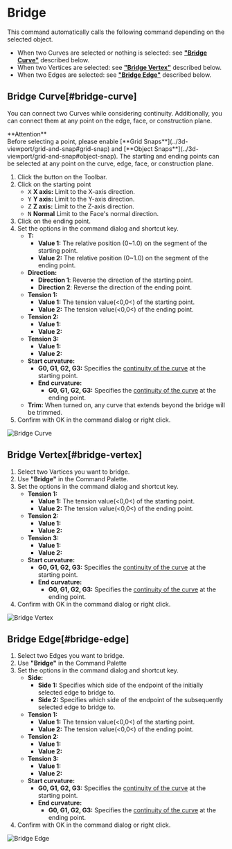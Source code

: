 
# Bridge

<Reference shortcut="" command="Bridge" button="" />

This command automatically calls the following command depending on the selected object.
- When two Curves are selected or nothing is selected: see [**"Bridge Curve"**](#bridge-curve) described below.
- When two Vertices are selected: see [**"Bridge Vertex"**](#bridge-vertex) described below.
- When two Edges are selected: see [**"Bridge Edge"**](#bridge-edge) described below.

## Bridge Curve[#bridge-curve]

You can connect two Curves while considering continuity. Additionally, you can connect them at any point on the edge, face, or construction plane.

<Callout emoji="❗">
    **Attention**<br />
Before selecting a point, please enable [**Grid Snaps**](../3d-viewport/grid-and-snap#grid-snap) and [**Object Snaps**](../3d-viewport/grid-and-snap#object-snap).
</Callout>
<Callout type="info" emoji="ℹ️">
The starting and ending points can be selected at any point on the curve, edge, face, or construction plane.
</Callout>

1. Click the button <ButtonIcon type="button-bridge-curve" /> on the Toolbar.
2. Click on the starting point
   - <kbd>X</kbd> **X axis:** Limit to the X-axis direction.
   - <kbd>Y</kbd> **Y axis:** Limit to the Y-axis direction.
   - <kbd>Z</kbd> **Z axis:** Limit to the Z-axis direction.
   - <kbd>N</kbd> **Normal** Limit to the Face's normal direction.  
3. Click on the ending point.  
4. Set the options in the command dialog and shortcut key.
   - **T:**
        - **Value 1:** The relative position (0~1.0) on the segment of the starting point.
        - **Value 2:** The relative position (0~1.0) on the segment of the ending point.
   - **Direction:** 
        - **Direction 1**: Reverse the direction of the starting point.
        - **Direction 2**: Reverse the direction of the ending point.
   - **Tension 1:**
        - **Value 1:** The tension value(\<0,0\<) of the starting point.
        - **Value 2:** The tension value(\<0,0\<) of the ending point.
   - **Tension 2:**
        - **Value 1:** 
        - **Value 2:**
   - **Tension 3:**
        - **Value 1:**
        - **Value 2:**
   - **Start curvature:**
        - **G0, G1, G2, G3:** Specifies the [continuity of the curve](../cad-essentials/continuity-curve-and-surface) at the starting point.
     -  **End curvature:**
        - **G0, G1, G2, G3:** Specifies the [continuity of the curve](../cad-essentials/continuity-curve-and-surface) at the ending point.      
   - **Trim:** When turned on, any curve that extends beyond the bridge will be trimmed.
4. Confirm with OK in the command dialog or right click.

![Bridge Curve](/img/bridge-curve.gif)

## Bridge Vertex[#bridge-vertex]

1. Select two Vartices you want to bridge.
2. Use **"Bridge"** in the Command Palette.
3. Set the options in the command dialog and shortcut key. 
   - **Tension 1:**
        - **Value 1:** The tension value(\<0,0\<) of the starting point.
        - **Value 2:** The tension value(\<0,0\<) of the ending point.
   - **Tension 2:**
        - **Value 1:** 
        - **Value 2:**
   - **Tension 3:**
        - **Value 1:** 
        - **Value 2:**
   - **Start curvature:**
        - **G0, G1, G2, G3:** Specifies the [continuity of the curve](../cad-essentials/continuity-curve-and-surface) at the starting point.
     -  **End curvature:**
        - **G0, G1, G2, G3:** Specifies the [continuity of the curve](../cad-essentials/continuity-curve-and-surface) at the ending point.  
4. Confirm with OK in the command dialog or right click.

![Bridge Vertex](/img/bridge-vertex.gif)

## Bridge Edge[#bridge-edge]

1. Select two Edges you want to bridge.
2. Use **"Bridge"** in the Command Palette
3. Set the options in the command dialog and shortcut key.
   - **Side:** 
        - **Side 1:** Specifies which side of the endpoint of the initially selected edge to bridge to.
        - **Side 2:** Specifies which side of the endpoint of the subsequently selected edge to bridge to.
   - **Tension 1:**
        - **Value 1:** The tension value(\<0,0\<) of the starting point.
        - **Value 2:** The tension value(\<0,0\<) of the ending point.
   - **Tension 2:**
        - **Value 1:** 
        - **Value 2:**
   - **Tension 3:**
        - **Value 1:** 
        - **Value 2:**
   - **Start curvature:**
        - **G0, G1, G2, G3:** Specifies the [continuity of the curve](../cad-essentials/continuity-curve-and-surface) at the starting point.
     -  **End curvature:**
        - **G0, G1, G2, G3:** Specifies the [continuity of the curve](../cad-essentials/continuity-curve-and-surface) at the ending point.    
4. Confirm with OK in the command dialog or right click.

![Bridge Edge](/img/bridge-edge.gif)




